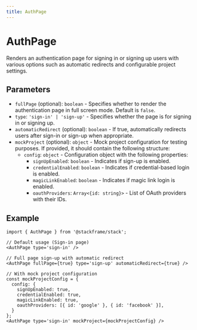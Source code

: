 ```yaml
---
title: AuthPage
---
```


# AuthPage

Renders an authentication page for signing in or signing up users with various options such as automatic redirects and configurable project settings.

## Parameters

- `fullPage` (optional): `boolean` - Specifies whether to render the authentication page in full screen mode. Default is `false`.
- `type`: `'sign-in' | 'sign-up'` - Specifies whether the page is for signing in or signing up.
- `automaticRedirect` (optional): `boolean` - If true, automatically redirects users after sign-in or sign-up when appropriate.
- `mockProject` (optional): `object` - Mock project configuration for testing purposes. If provided, it should contain the following structure:
  - `config`: `object` - Configuration object with the following properties:
    - `signUpEnabled`: `boolean` - Indicates if sign-up is enabled.
    - `credentialEnabled`: `boolean` - Indicates if credential-based login is enabled.
    - `magicLinkEnabled`: `boolean` - Indicates if magic link login is enabled.
    - `oauthProviders`: `Array<{id: string}>` - List of OAuth providers with their IDs.

## Example

```tsx
import { AuthPage } from '@stackframe/stack';

// Default usage (Sign-in page)
<AuthPage type='sign-in' />

// Full page sign-up with automatic redirect
<AuthPage fullPage={true} type='sign-up' automaticRedirect={true} />

// With mock project configuration
const mockProjectConfig = {
  config: {
    signUpEnabled: true,
    credentialEnabled: true,
    magicLinkEnabled: true,
    oauthProviders: [{ id: 'google' }, { id: 'facebook' }],
  }
};
<AuthPage type='sign-in' mockProject={mockProjectConfig} />
```